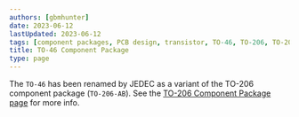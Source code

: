 ```yaml
---
authors: [gbmhunter]
date: 2023-06-12
lastUpdated: 2023-06-12
tags: [component packages, PCB design, transistor, TO-46, TO-206, TO-206AB]
title: TO-46 Component Package
type: page
---
```


The `TO-46` has been renamed by JEDEC as a variant of the TO-206 component package (`TO-206-AB`). See the [TO-206 Component Package page](/pcb-design/component-packages/to-206-component-package/) for more info.
